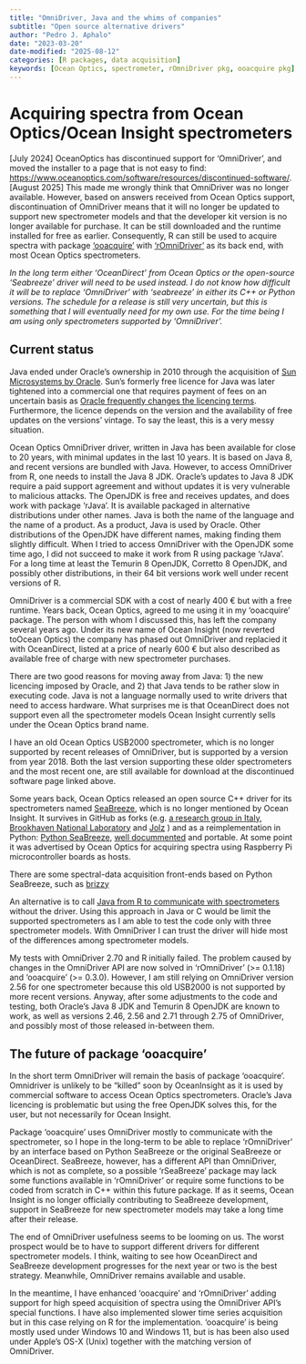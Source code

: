 ```yaml
---
title: "OmniDriver, Java and the whims of companies"
subtitle: "Open source alternative drivers"
author: "Pedro J. Aphalo"
date: "2023-03-20"
date-modified: "2025-08-12"
categories: [R packages, data acquisition]
keywords: [Ocean Optics, spectrometer, rOmniDriver pkg, ooacquire pkg]
---
```


# Acquiring spectra from Ocean Optics/Ocean Insight spectrometers

::: callout-warning
[July 2024] OceanOptics has discontinued support for 'OmniDriver', and moved
the installer to a page that is not easy to find: [https://www.oceanoptics.com/software/resources/discontinued-software/](https://www.oceanoptics.com/software/resources/discontinued-software/). 
[August 2025] This made me wrongly think that OmniDriver was no longer available. However, based on answers received from Ocean Optics support, discontinuation of OmniDriver means that it will no longer be updated to support new spectrometer models and that the developer kit version is no longer available for purchase. It can be still downloaded and the runtime installed for free as earlier. Consequently, R can still be used to acquire spectra with package
['ooacquire'](https://aphalo.r-universe.dev/ooacquire) with 
['rOmniDriver'](https://aphalo.r-universe.dev/rOmniDriver) as its back end, with most Ocean Optics spectrometers.

_In the long term either 'OceanDirect' from Ocean Optics or the open-source
'Seabreeze' driver will need to be used instead. I do not know how difficult it
will be to replace 'OmniDriver' with 'seabreeze' in either its C++ or Python
versions. The schedule for a release is still very uncertain, but this is something
that I will eventually need for my own use. For the time being I am using only
spectrometers supported by 'OmniDriver'._
:::

## Current status

Java ended under Oracle's ownership in 2010 through the acquisition of [Sun Microsystems by Oracle](https://en.wikipedia.org/wiki/Acquisition_of_Sun_Microsystems_by_Oracle_Corporation).  Sun's formerly free licence for Java was later tightened into a commercial one that requires payment of fees on an uncertain basis as [Oracle frequently changes the licencing terms](https://bell-sw.com/announcements/2022/02/24/java-licensing-changes-in-2021/). Furthermore, the licence depends on the version and the availability of free updates on the versions' vintage. To say the least, this is a very messy situation.

Ocean Optics OmniDriver driver, written in Java has been available for close to 20 years, with minimal updates in the last 10 years. It is based on Java 8, and recent versions are bundled with Java. However, to access OmniDriver from R, one needs to install the Java 8 JDK. Oracle's updates to Java 8 JDK require a paid support agreement and without updates it is very vulnerable to malicious attacks. The OpenJDK is free and receives updates, and does work with package 'rJava'. It is available packaged in alternative distributions under other names. Java is both the name of the language and the name of a product. As a product, Java is used by Oracle. Other distributions of the OpenJDK have different names, making finding them slightly difficult. When I tried to access OmniDriver with the OpenJDK some time ago, I did not succeed to make it work from R using package 'rJava'. For a long time at least the Temurin 8 OpenJDK, Corretto 8 OpenJDK, and possibly other distributions, in their 64 bit versions work well under recent versions of R.

OmniDriver is a commercial SDK with a cost of nearly 400 € but with a free runtime. Years back, Ocean Optics, agreed to me using it in my 'ooacquire' package. The person with whom I discussed this, has left the company several years ago. Under its new name of Ocean Insight (now reverted toOcean Optics) the company has phased out OmniDriver and replacied it with OceanDirect, listed at a price of nearly 600 € but also described as available free of charge with new spectrometer purchases. 

There are two good reasons for moving away from Java: 1) the new licencing imposed by Oracle, and 2) that Java tends to be rather slow in executing code. Java is not a language normally used to write drivers that need to access hardware. What surprises me is that OceanDirect does not support even all the spectrometer models Ocean Insight currently sells under the Ocean Optics brand name.

I have an old Ocean Optics USB2000 spectrometer, which is no longer supported by recent releases of OmniDriver, but is supported by a version from year 2018. Both the last version supporting these older spectrometers and the most recent one, are still available for download at the discontinued software page linked above.

Some years back, Ocean Optics released an open source C++ driver for its spectrometers named [SeaBreeze](https://sourceforge.net/projects/seabreeze/), which is no longer mentioned by Ocean Insight. It survives in GitHub as forks (e.g.\ [a research group in Italy](https://github.com/udyni/seabreeze), [Brookhaven National Laboratory](https://github.com/jwlodek/SeaBreeze) and [Jolz](https://github.com/jolz/SeaBreeze) ) and as a reimplementation in Python: [Python SeaBreeze](https://github.com/ap--/python-seabreeze), [well docummented](https://python-seabreeze.readthedocs.io/en/latest/) and portable. At some point it was advertised by Ocean Optics for acquiring spectra using Raspberry Pi microcontroller boards as hosts.

There are some spectral-data acquisition front-ends based on Python SeaBreeze, such as [brizzy](https://github.com/conchoecia/brizzy)

An alternative is to call [Java from R to communicate with spectrometers](https://github.com/PannetonB/Ocean-Optics-spectro-with-usb4java-in-R/blob/master/R/playWith_usb4java.R) without the driver. Using this approach in Java or C would be limit the supported spectrometers as I am able to test the code only with three spectrometer models. With OmniDriver I can trust the driver will hide most of the differences among spectrometer models.

My tests with OmniDriver 2.70 and R initially failed. The problem caused by changes in the OmniDriver API are now solved in 'rOmniDriver' (>= 0.1.18) and 'ooacquire' (>= 0.3.0). However, I am still relying on OmniDriver version 2.56 for one spectrometer because this old USB2000 is not supported by more recent versions. Anyway,
after some adjustments to the code and testing, both Oracle's Java 8 JDK and Temurin 8 OpenJDK are known to work, as well as versions 2.46, 2.56 and 2.71 through 2.75 of OmniDriver, and possibly most of those released in-between them.

## The future of package 'ooacquire'

In the short term OmniDriver will remain the basis of package 'ooacquire'. Omnidriver is unlikely to be "killed" soon by OceanInsight as it is used by commercial software to access Ocean Optics spectrometers. Oracle's Java licencing is problematic but using the free OpenJDK solves this, for the user, but not necessarily for Ocean Insight.

Package 'ooacquire' uses OmniDriver mostly to communicate with the spectrometer, so I hope in the long-term to be able to replace 'rOmniDriver' by an interface based on Python SeaBreeze or the original SeaBreeze or OceanDirect. SeaBreeze, however, has a different API than OmniDriver, which is not as complete, so a possible 'rSeaBreeze' package may lack some functions available in 'rOmniDriver' or require some functions to be coded from scratch in C++ within this future package. If as it seems, Ocean Insight is no longer officially contributing to SeaBreeze development, support in SeaBreeze for new spectrometer models may take a long time after their release.

The end of OmniDriver usefulness seems to be looming on us. The worst prospect would be to have to support different drivers for different spectrometer models. I think, waiting to see how OceanDirect and SeaBreeze development progresses for the next year or two is the best strategy. Meanwhile, OmniDriver remains available and usable.

In the meantime, I have enhanced 'ooacquire' and 'rOmniDriver' adding support for high speed acquisition of spectra using the OmniDriver API's special functions. I have also implemented slower time series acquisition but in this case relying on R for the implementation. 'ooacquire' is being mostly used under Windows 10 and Windows 11, but is has been also used under Apple's OS-X (Unix) together with the matching version of OmniDriver.

